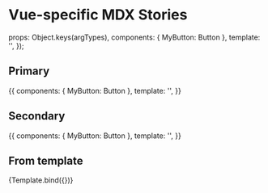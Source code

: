 
<Meta title="renderers/vue/vue-mdx" component={globalThis.Components.Button} />

# Vue-specific MDX Stories


  props: Object.keys(argTypes),
  components: { MyButton: Button },
  template: '<my-button v-bind="$props" />',
});

## Primary

<Canvas>
  <Story name="Primary">
    {{
      components: { MyButton: Button },
      template: '<my-button :primary="true" label="Primary button" />',
    }}
  </Story>
</Canvas>

## Secondary

<Canvas>
  <Story name="Secondary">
    {{
      components: { MyButton: Button },
      template: '<my-button :primary="false" label="Secondary button" />',
    }}
  </Story>
</Canvas>

## From template

<Canvas>
  <Story name="From Template" args={{ label: 'From template' }}>
    {Template.bind({})}
  </Story>
</Canvas>
